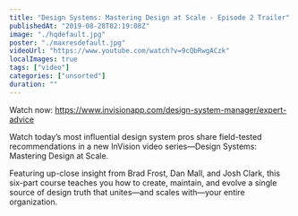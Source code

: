```yaml
---
title: "Design Systems: Mastering Design at Scale - Episode 2 Trailer"
publishedAt: "2019-08-28T02:19:08Z"
image: "./hqdefault.jpg"
poster: "./maxresdefault.jpg"
videoUrl: "https://www.youtube.com/watch?v=9cQbRwgACzk"
localImages: true
tags: ["video"]
categories: ["unsorted"]
duration: ""
---
```

Watch now: https://www.invisionapp.com/design-system-manager/expert-advice

Watch today’s most influential design system pros share field-tested recommendations in a new InVision video series—Design Systems: Mastering Design at Scale.

Featuring up-close insight from Brad Frost, Dan Mall, and Josh Clark, this six-part course teaches you how to create, maintain, and evolve a single source of design truth that unites—and scales with—your entire organization.
